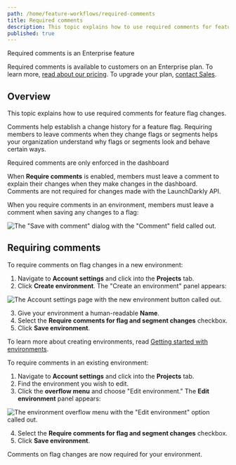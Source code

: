 ```yaml
---
path: /home/feature-workflows/required-comments
title: Required comments
description: This topic explains how to use required comments for feature flag changes.
published: true
---
```


<Callout intent="primary">
<CalloutTitle>Required comments is an Enterprise feature</CalloutTitle>
<CalloutDescription>

Required comments is available to customers on an Enterprise plan. To learn more, [read about our pricing](https://launchdarkly.com/pricing/). To upgrade your plan, [contact Sales](https://launchdarkly.com/contact-sales/).

</CalloutDescription>
</Callout>

## Overview

This topic explains how to use required comments for feature flag changes.

Comments help establish a change history for a feature flag. Requiring members to leave comments when they change flags or segments helps your organization understand why flags or segments look and behave certain ways.

<Callout intent="alert">
<CalloutTitle>Required comments are only enforced in the dashboard</CalloutTitle>
<CalloutDescription>

When **Require comments** is enabled, members must leave a comment to explain their changes when they make changes in the dashboard. Comments are not required for changes made with the LaunchDarkly API.

</CalloutDescription>
</Callout>

When you require comments in an environment, members must leave a comment when saving any changes to a flag:

![The "Save with comment" dialog with the "Comment" field called out.](flag-save-with-comment-callout.png)

## Requiring comments

To require comments on flag changes in a new environment:

1. Navigate to **Account settings** and click into the **Projects** tab.
2. Click **Create environment**. The "Create an environment" panel appears:

![The Account settings page with the new environment button called out.](env-new-callout.png)

3. Give your environment a human-readable **Name**.
4. Select the **Require comments for flag and segment changes** checkbox.
5. Click **Save environment**.

To learn more about creating environments, read [Getting started with environments](/home/organize/environments#getting-started-with-environments).

To require comments in an existing environment:

1. Navigate to **Account settings** and click into the **Projects** tab.
2. Find the environment you wish to edit.
3. Click the **overflow menu** and choose "Edit environment." The **Edit environment** panel appears:

![The environment overflow menu with the "Edit environment" option called out.](env-edit-environment-callout.png)

4. Select the **Require comments for flag and segment changes** checkbox.
5. Click **Save environment**.

Comments on flag changes are now required for your environment.
